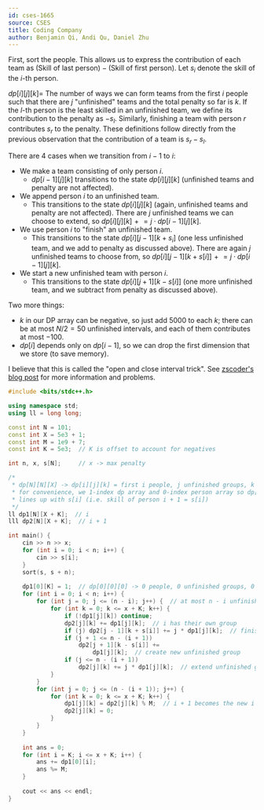 ```yaml
---
id: cses-1665
source: CSES
title: Coding Company
author: Benjamin Qi, Andi Qu, Daniel Zhu
---
```


First, sort the people. This allows us to express the contribution of each team
as $(\text{Skill of last person}) - (\text{Skill of first person})$. Let $s_i$
denote the skill of the $i$-th person.

$dp[i][j][k] =$ The number of ways we can form teams from the first $i$ people
such that there are $j$ "unfinished" teams and the total penalty so far is $k$. If the $l$-th person is the least skilled in an unfinished team, we define its contribution to the penalty as $-s_l$. Similarly, finishing a team with person $r$ contributes $s_r$ to the penalty. These definitions follow directly from the previous observation that the contribution of a team is $s_r - s_l$.

There are 4 cases when we transition from $i - 1$ to $i$:

- We make a team consisting of only person $i$.
  - $dp[i - 1][j][k]$ transitions to the state $dp[i][j][k]$ (unfinished teams and penalty are not affected).
- We append person $i$ to an unfinished team.
  - This transitions to the state $dp[i][j][k]$ (again, unfinished teams and penalty are not affected). There are $j$ unfinished teams we can choose to extend, so $dp[i][j][k] \mathrel{+}= j \cdot dp[i - 1][j][k]$.
- We use person $i$ to "finish" an unfinished team.
  - This transitions to the state $dp[i][j - 1][k + s_i]$ (one less unfinished team, and we add to penalty as discussed above). There are again $j$ unfinished teams to choose from, so $dp[i][j - 1][k + s[i]] \mathrel{+}= j \cdot dp[i - 1][j][k]$.
- We start a new unfinished team with person $i$.
  - This transitions to the state $dp[i][j + 1][k - s[i]]$ (one more unfinished team, and we subtract from penalty as discussed above).

Two more things:

- $k$ in our DP array can be negative, so just add 5000 to each $k$; there can be at most $N/2 = 50$ unfinished intervals, and each of them contributes at most $-100$.
- $dp[i]$ depends only on $dp[i - 1]$, so we can drop the first dimension that
  we store (to save memory).

I believe that this is called the "open and close interval trick". See
[zscoder's blog post](https://codeforces.com/blog/entry/47764) for more
information and problems.

```cpp
#include <bits/stdc++.h>

using namespace std;
using ll = long long;

const int N = 101;
const int X = 5e3 + 1;
const int M = 1e9 + 7;
const int K = 5e3;  // K is offset to account for negatives

int n, x, s[N];     // x -> max penalty

/*
 * dp[N][N][X] -> dp[i][j][k] = first i people, j unfinished groups, k penalty
 * for convenience, we 1-index dp array and 0-index person array so dp[i][j][k]
 * lines up with s[i] (i.e. skill of person i + 1 = s[i])
 */
ll dp1[N][X + K];  // i
lll dp2[N][X + K];  // i + 1

int main() {
	cin >> n >> x;
	for (int i = 0; i < n; i++) {
		cin >> s[i];
	}
	sort(s, s + n);
	
	dp1[0][K] = 1;  // dp[0][0][0] -> 0 people, 0 unfinished groups, 0 penalty
	for (int i = 0; i < n; i++) {
		for (int j = 0; j <= (n - i); j++) {  // at most n - i unfinished groups
			for (int k = 0; k <= x + K; k++) {
				if (!dp1[j][k]) continue;
				dp2[j][k] += dp1[j][k];  // i has their own group
				if (j) dp2[j - 1][k + s[i]] += j * dp1[j][k];  // finish group
				if (j + 1 <= n - (i + 1))
					dp2[j + 1][k - s[i]] +=
					    dp1[j][k];  // create new unfinished group
				if (j <= n - (i + 1))
					dp2[j][k] += j * dp1[j][k];  // extend unfinished group
			}
		}
		for (int j = 0; j <= (n - (i + 1)); j++) {
			for (int k = 0; k <= x + K; k++) {
				dp1[j][k] = dp2[j][k] % M;  // i + 1 becomes the new i
				dp2[j][k] = 0;
			}
		}
	}
	
	int ans = 0;
	for (int i = K; i <= x + K; i++) {
		ans += dp1[0][i];
		ans %= M;
	}
	
	cout << ans << endl;
}
```
